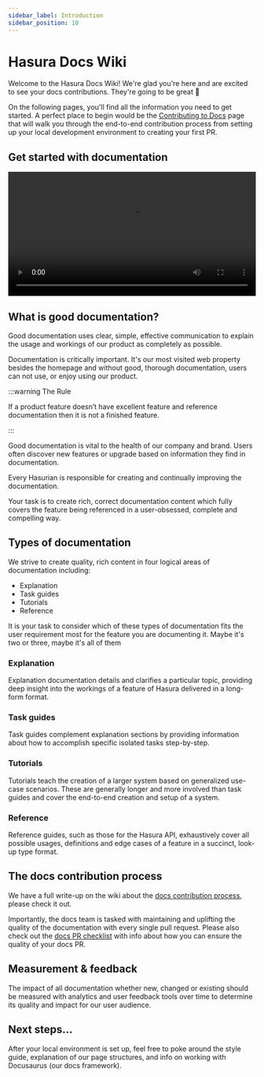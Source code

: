 ```yaml
---
sidebar_label: Introduction
sidebar_position: 10
---
```


# Hasura Docs Wiki

Welcome to the Hasura Docs Wiki! We're glad you're here and are excited to see your docs contributions. They're going to
be great 🙌

On the following pages, you'll find all the information you need to get started. A perfect place to begin would be the
[Contributing to Docs](/contributing.mdx) page that will walk you through the end-to-end contribution process from
setting up your local development environment to creating your first PR.

## Get started with documentation

<video controls width="100%">
  <source
    src={'https://graphql-engine-cdn.hasura.io/assets/videos/docs/documentation-presentation.mp4'}
    type="video/mp4"
  />
  Sorry, your browser doesn't support embedded videos.
</video>

## What is good documentation?

Good documentation uses clear, simple, effective communication to explain the usage and workings of our product as
completely as possible.

Documentation is critically important. It's our most visited web property besides the homepage and without good,
thorough documentation, users can not use, or enjoy using our product.

:::warning The Rule

If a product feature doesn’t have excellent feature and reference documentation then it is not a finished feature.

:::

Good documentation is vital to the health of our company and brand. Users often discover new features or upgrade based
on information they find in documentation.

Every Hasurian is responsible for creating and continually improving the documentation.

Your task is to create rich, correct documentation content which fully covers the feature being referenced in a
user-obsessed, complete and compelling way.

## Types of documentation

We strive to create quality, rich content in four logical areas of documentation including:

- Explanation
- Task guides
- Tutorials
- Reference

It is your task to consider which of these types of documentation fits the user requirement most for the feature you are
documenting it. Maybe it's two or three, maybe it's all of them

### Explanation

Explanation documentation details and clarifies a particular topic, providing deep insight into the workings of a
feature of Hasura delivered in a long-form format.

### Task guides

Task guides complement explanation sections by providing information about how to accomplish specific isolated tasks
step-by-step.

### Tutorials

Tutorials teach the creation of a larger system based on generalized use-case scenarios. These are generally longer and
more involved than task guides and cover the end-to-end creation and setup of a system.

### Reference

Reference guides, such as those for the Hasura API, exhaustively cover all possible usages, definitions and edge cases
of a feature in a succinct, look-up type format.

## The docs contribution process

We have a full write-up on the wiki about the
[docs contribution process](/contributing.mdx##step-1-create-a-new-branch), please check it out.

Importantly, the docs team is tasked with maintaining and uplifting the quality of the documentation with every single
pull request. Please also check out the [docs PR checklist](/checklist.mdx) with info about how you can ensure the
quality of your docs PR.

## Measurement & feedback

The impact of all documentation whether new, changed or existing should be measured with analytics and user feedback
tools over time to determine its quality and impact for our user audience.

## Next steps...

After your local environment is set up, feel free to poke around the style guide, explanation of our page structures,
and info on working with Docusaurus (our docs framework).
